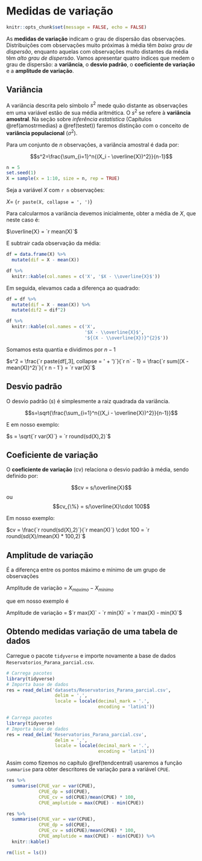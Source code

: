 # Medidas de variação {#variacao}

```r
knitr::opts_chunk$set(message = FALSE, echo = FALSE)
```

As **medidas de variação** indicam o grau de dispersão das observações. Distribuições com observações muito próximas à média têm *baixo grau de dispersão*, enquanto aquelas com observações muito distantes da média têm *alto grau de dispersão*. Vamos apresentar quatro índices que medem o grau de dispersão: a **variância**, o **desvio padrão**, o **coeficiente de variação** e a **amplitude de variação**.


## Variância

A variância descrita pelo símbolo $s^2$ mede quão distante as observações em uma variável estão de sua média aritmética. O $s^2$ se refere à **variância amostral**. Na seção sobre *inferência estatística* (Capítulos \@ref(amostrmedias) a \@ref(testet)) faremos distinção com o conceito de **variância populacional** ($\sigma^2$).

Para um conjunto de $n$ observações, a variância amostral é dada por:

$$s^2=\frac{\sum_{i=1}^n{(X_i - \overline{X})^2}}{n-1}$$

```r
n = 5
set.seed(1)
X = sample(x = 1:10, size = n, rep = TRUE)
```

Seja a variável $X$ com `r n` observações:

$X =$ \{`r paste(X, collapse = ', ')`\}

Para calcularmos a variância devemos inicialmente, obter a média de $X$, que neste caso é:

$\overline{X} = `r mean(X)`$

E subtrair cada observação da média:

```r
df = data.frame(X) %>% 
  mutate(dif = X - mean(X))

df %>% 
  knitr::kable(col.names = c('X', '$X - \\overline{X}$'))

```

Em seguida, elevamos cada a diferença ao quadrado:

```r
df = df %>% 
  mutate(dif = X - mean(X)) %>% 
  mutate(dif2 = dif^2)

df %>% 
  knitr::kable(col.names = c('X', 
                             '$X - \\overline{X}$',
                             '${(X - \\overline{X})}^{2}$'))

```

Somamos esta quantia e dividimos por $n - 1$

$s^2 = \frac{`r paste(df[,3], collapse = ' + ')`}{`r n` - 1} = \frac{`r sum((X - mean(X))^2)`}{`r n - 1`} = `r var(X)`$

## Desvio padrão

O desvio padrão ($s$) é simplesmente a raiz quadrada da variância.

$$s=\sqrt{\frac{\sum_{i=1}^n{(X_i - \overline{X})^2}}{n-1}}$$

E em nosso exemplo:

$s = \sqrt{`r var(X)`} = `r round(sd(X),2)`$

## Coeficiente de variação

O **coeficiente de variação** (cv) relaciona o desvio padrão à média, sendo definido por:

$$cv = s/\overline{X}$$ ou $$cv_{\%}  = s/\overline{X}\cdot 100$$

Em nosso exemplo:

$cv = \frac{`r round(sd(X),2)`}{`r mean(X)`} \cdot 100 = `r round(sd(X)/mean(X) * 100,2)`$

## Amplitude de variação 

É a diferença entre os pontos máximo e mínimo de um grupo de observações

Amplitude de variação  = $X_{maximo} - X_{minimo}$

que em nosso exemplo é

Amplitude de variação  = $`r max(X)` - `r min(X)` = `r max(X) - min(X)`$


## Obtendo medidas variação de uma tabela de dados 

Carregue o pacote `tidyverse` e importe novamente a base de dados `Reservatorios_Parana_parcial.csv`.


```r
# Carrega pacotes
library(tidyverse)
# Importa base de dados 
res = read_delim('datasets/Reservatorios_Parana_parcial.csv',
                  delim = ',',
                  locale = locale(decimal_mark = '.',
                                  encoding = 'latin1'))
```

```r
# Carrega pacotes
library(tidyverse)
# Importa base de dados 
res = read_delim('Reservatorios_Parana_parcial.csv',
                  delim = ',',
                  locale = locale(decimal_mark = '.',
                                  encoding = 'latin1'))
```

Assim como fizemos no capítulo \@ref(tendcentral) usaremos a função `summarise` para obter descritores de variação para a variável `CPUE`.

```r
res %>% 
  summarise(CPUE_var = var(CPUE),
            CPUE_dp = sd(CPUE),
            CPUE_cv = sd(CPUE)/mean(CPUE) * 100,
            CPUE_amplutide = max(CPUE) - min(CPUE))
```

```r
res %>% 
  summarise(CPUE_var = var(CPUE),
            CPUE_dp = sd(CPUE),
            CPUE_cv = sd(CPUE)/mean(CPUE) * 100,
            CPUE_amplutide = max(CPUE) - min(CPUE)) %>% 
  knitr::kable()
```


```r
rm(list = ls())
```

